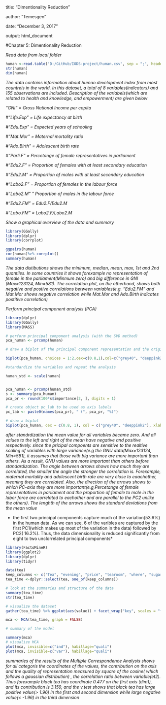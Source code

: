 title: "Dimentionality Reduction"

author: "Temesgen"

date: "December 3, 2017"

output: html_document

#Chapter 5: Dimentionality Reduction


*Read data from local folder*

```r
human <-read.table("D:/GitHub/IODS-project/human.csv", sep = ";", header = TRUE)
str(human)
dim(human)
```

*The data contains information about human development index from most countreis in the world. In this dataset, a total of 8 variables(indicators) and 155 observations are included. Description of the variabels(which are related to health and knowledge, and empowerment) are given below*

*"GNI" = Gross National Income per capita*

*#"Life.Exp" = Life expectancy at birth*

*#"Edu.Exp" = Expected years of schooling*

*#"Mat.Mor" = Maternal mortality ratio*

*#"Ado.Birth" = Adolescent birth rate*

*#"Parli.F" = Percetange of female representatives in parliament*

*#"Edu2.F" = Proportion of females with at least secondary education*

*#"Edu2.M" = Proportion of males with at least secondary education*

*#"Labo2.F" = Proportion of females in the labour force*

*#"Labo2.M" " Proportion of males in the labour force*

*#"Edu2.FM" = Edu2.F/Edu2.M*

*#"Labo.FM" = Labo2.F/Labo2.M*

*Show a graphical overview of the data and summary*

```r
library(GGally)
library(dplyr)
library(corrplot)

ggpairs(human)
cor(human)%>% corrplot()
summary(human)
```

*The data distibutions shows the minimum, median, mean, max, 1st and 2nd quantiles. In some countries it shows forexample no representation of female in the parliament(Minmum zero) and big difference in GNI (Max=123124, Min=581). The correlation plot, on the otherhand, shows both negative and postive correlations between variables(e.g. "Edu2.FM" and Mat.Mor shows negative correlation while Mat.Mor and Ado.Birth indicates postitive correlation)*

*Perform principal component analysis (PCA)*

```r
library(dplyr)
library(GGally)
library(MASS)

# perform principal component analysis (with the SVD method)
pca_human <- prcomp(human)

# draw a biplot of the principal component representation and the original variables

biplot(pca_human, choices = 1:2,cex=c(0.8,1),col=c("grey40", "deeppink2"))


```

```r
#standardize the variables and repeat the analysis

human_std <- scale(human)


pca_human <- prcomp(human_std)
s <- summary(pca_human)
pca_pr <- round(100*s$importance[2, ], digits = 1)

# create object pc_lab to be used as axis labels
pc_lab <- paste0(names(pca_pr), " (", pca_pr, "%)")

# draw a biplot
biplot(pca_human, cex = c(0.8, 1), col = c("grey40", "deeppink2"), xlab = pc_lab[1], ylab = pc_lab[2])

```

*after standrdization the mean value for all variables became zero. And all values to the left and right of the mean have negative and positive respectively. since the pricipal compoents are sensitive to the realtive scaling of variables with large variance(e.g the GNU data(Max=123124, Min=581), it assumes that those with big variance are more important than others. As a result, GNU values are more important than others before standardization. The angle between arrows shows how much they are correlated, the smaller the angle the stronger the correlation is. Forexample, maternal mortality and adolescent birth rate are very close to eaachother, meaning they are correlated. Also, the direction of the arrows shows to which PC-axis they are more important(e.g,Percetange of female representatives in parliament and the proportion of female to male in the labor force are correlated to eachother and are parallel to the PC2  unlike the others). The lenghth of the arrows shows the standard deviations from the mean value*

* the first two principal components capture much of the variation(53.6%) in the human data. As we can see, 6 of the varibles are captured by the first PC1(which makes up most of the variation in the data) followed by PC2( 16.2%). Thus, the data dimensionality is reduced significantly from eight to two unclorrelated principal components*

```r
library(FactoMineR)
library(ggplot2)
library(dplyr)
library(tidyr)

data(tea)
keep_columns <- c("Tea", "evening", "price", "tearoom", "where", "sugar")
tea_time <-dplyr::select(tea, one_of(keep_columns))

# look at the summaries and structure of the data
summary(tea_time)
str(tea_time)

# visualize the dataset
gather(tea_time) %>% ggplot(aes(value)) + facet_wrap("key", scales = "free")+ geom_bar() +theme(axis.text.x = element_text(angle = 45, hjust = 1, size = 8))

mca <- MCA(tea_time, graph = FALSE)

# summary of the model

summary(mca)
# visualize MCA
plot(mca, invisible=c("ind"), habillage="quali")
plot(mca, invisible=c("var"), habillage="quali")

```


*summaries of the results of the Multiple Correspondence Analysis shows for all categoris the coordinates of the values, the contribution on the axis and the quality of representation measured by square of the cosine( which follows a gaussian distribution) , the correlation ratio between variable(et2). Thus forexample black tea has coordinate 0.477 on the first axis (dim1), and its contribution is 3.159, and the v.test shows that black tea has large positive value(> 1.96) in the first and second dimension while large negative value(< -1.96) in the third dimension*
